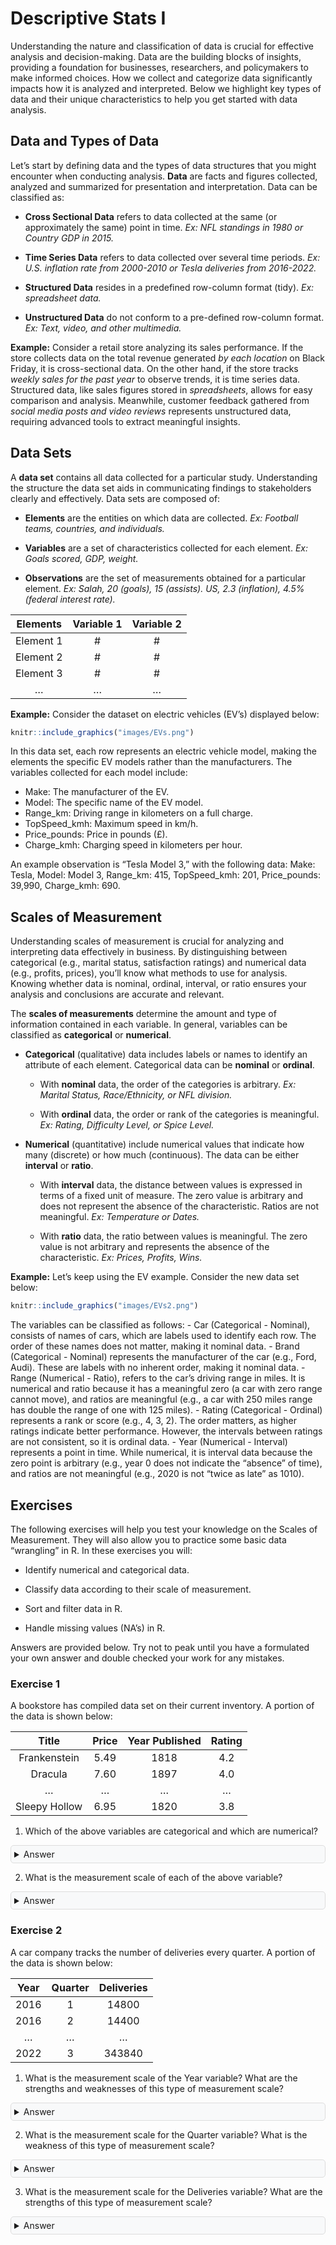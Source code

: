 ```{=html}
<style>
details {
  background-color: #F8F9FA;
  padding: 5px;
  border: 1px solid #ddd; /* Light border */
  border-radius: 5px; /* Rounded corners */
  margin: 10px 0; /* Spacing */
}

details summary {
  cursor: pointer; /* Pointer cursor for interactivity */
}
</style>
```

# Descriptive Stats I

Understanding the nature and classification of data is crucial for effective analysis and decision-making. Data are the building blocks of insights, providing a foundation for businesses, researchers, and policymakers to make informed choices. How we collect and categorize data significantly impacts how it is analyzed and interpreted. Below we highlight key types of data and their unique characteristics to help you get started with data analysis.

## Data and Types of Data

Let's start by defining data and the types of data structures that you might encounter when conducting analysis. **Data** are facts and figures collected, analyzed and summarized for presentation and interpretation. Data can be classified as:

-   **Cross Sectional Data** refers to data collected at the same (or approximately the same) point in time. *Ex: NFL standings in 1980 or Country GDP in 2015.*

-   **Time Series Data** refers to data collected over several time periods. *Ex: U.S. inflation rate from 2000-2010 or Tesla deliveries from 2016-2022.*

-   **Structured Data** resides in a predefined row-column format (tidy). *Ex: spreadsheet data.*

-   **Unstructured Data** do not conform to a pre-defined row-column format. *Ex: Text, video, and other multimedia.*

**Example:** Consider a retail store analyzing its sales performance. If the store collects data on the total revenue generated *by each location* on Black Friday, it is cross-sectional data. On the other hand, if the store tracks *weekly sales for the past year* to observe trends, it is time series data. Structured data, like sales figures stored in *spreadsheets*, allows for easy comparison and analysis. Meanwhile, customer feedback gathered from *social media posts and video reviews* represents unstructured data, requiring advanced tools to extract meaningful insights.

## Data Sets

A **data set** contains all data collected for a particular study. Understanding the structure the data set aids in communicating findings to stakeholders clearly and effectively. Data sets are composed of:

-   **Elements** are the entities on which data are collected. *Ex: Football teams, countries, and individuals.*

-   **Variables** are a set of characteristics collected for each element. *Ex: Goals scored, GDP, weight.*

-   **Observations** are the set of measurements obtained for a particular element. *Ex: Salah, 20 (goals), 15 (assists). US, 2.3 (inflation), 4.5% (federal interest rate).*

| Elements  | Variable 1 | Variable 2 |
|:---------:|:----------:|:----------:|
| Element 1 |     \#     |     \#     |
| Element 2 |     \#     |     \#     |
| Element 3 |     \#     |     \#     |
|    ...    |    ...     |    ...     |

**Example:** Consider the dataset on electric vehicles (EV's) displayed below:

```r
knitr::include_graphics("images/EVs.png")
```

In this data set, each row represents an electric vehicle model, making the elements the specific EV models rather than the manufacturers. The variables collected for each model include:

-   Make: The manufacturer of the EV.
-   Model: The specific name of the EV model.
-   Range_km: Driving range in kilometers on a full charge.
-   TopSpeed_kmh: Maximum speed in km/h.
-   Price_pounds: Price in pounds (£).
-   Charge_kmh: Charging speed in kilometers per hour.

An example observation is "Tesla Model 3," with the following data: Make: Tesla, Model: Model 3, Range_km: 415, TopSpeed_kmh: 201, Price_pounds: 39,990, Charge_kmh: 690.

## Scales of Measurement

Understanding scales of measurement is crucial for analyzing and interpreting data effectively in business. By distinguishing between categorical (e.g., marital status, satisfaction ratings) and numerical data (e.g., profits, prices), you’ll know what methods to use for analysis. Knowing whether data is nominal, ordinal, interval, or ratio ensures your analysis and conclusions are accurate and relevant.

The **scales of measurements** determine the amount and type of information contained in each variable. In general, variables can be classified as **categorical** or **numerical**.

-   **Categorical** (qualitative) data includes labels or names to identify an attribute of each element. Categorical data can be **nominal** or **ordinal**.

    -   With **nominal** data, the order of the categories is arbitrary. *Ex: Marital Status, Race/Ethnicity, or NFL division.*

    -   With **ordinal** data, the order or rank of the categories is meaningful. *Ex: Rating, Difficulty Level, or Spice Level.*

-   **Numerical** (quantitative) include numerical values that indicate how many (discrete) or how much (continuous). The data can be either **interval** or **ratio**.

    -   With **interval** data, the distance between values is expressed in terms of a fixed unit of measure. The zero value is arbitrary and does not represent the absence of the characteristic. Ratios are not meaningful. *Ex: Temperature or Dates.*

    -   With **ratio** data, the ratio between values is meaningful. The zero value is not arbitrary and represents the absence of the characteristic. *Ex: Prices, Profits, Wins.*

**Example:** Let's keep using the EV example. Consider the new data set below:

```r
knitr::include_graphics("images/EVs2.png")
```

The variables can be classified as follows: 
-  Car (Categorical - Nominal), consists of names of cars, which are labels used to identify each row. The order of these names does not matter, making it nominal data. 
-  Brand (Categorical - Nominal) represents the manufacturer of the car (e.g., Ford, Audi). These are labels with no inherent order, making it nominal data. 
-  Range (Numerical - Ratio), refers to the car's driving range in miles. It is numerical and ratio because it has a meaningful zero (a car with zero range cannot move), and ratios are meaningful (e.g., a car with 250 miles range has double the range of one with 125 miles). 
-  Rating (Categorical - Ordinal) represents a rank or score (e.g., 4, 3, 2). The order matters, as higher ratings indicate better performance. However, the intervals between ratings are not consistent, so it is ordinal data. 
-  Year (Numerical - Interval) represents a point in time. While numerical, it is interval data because the zero point is arbitrary (e.g., year 0 does not indicate the "absence" of time), and ratios are not meaningful (e.g., 2020 is not "twice as late" as 1010).

## Exercises

The following exercises will help you test your knowledge on the Scales of Measurement. They will also allow you to practice some basic data "wrangling" in R. In these exercises you will:

-   Identify numerical and categorical data.

-   Classify data according to their scale of measurement.

-   Sort and filter data in R.

-   Handle missing values (NA's) in R.

Answers are provided below. Try not to peak until you have a formulated your own answer and double checked your work for any mistakes.

### Exercise 1 {.unnumbered}

A bookstore has compiled data set on their current inventory. A portion of the data is shown below:

|     Title     | Price | Year Published | Rating |
|:-------------:|:-----:|:--------------:|:------:|
| Frankenstein  | 5.49  |      1818      |  4.2   |
|    Dracula    | 7.60  |      1897      |  4.0   |
|      ...      |  ...  |      ...       |  ...   |
| Sleepy Hollow | 6.95  |      1820      |  3.8   |

1.  Which of the above variables are categorical and which are numerical?

<details>

<summary>Answer</summary>

-  *The "Title" variable represents the names of books. Therefore, this is a categorical variable.*

-  *"Price" represents the cost of each book in a numeric format, making it a numerical variable.* 
-  *"Year Published" indicates the publication year of each book. It is numerical.*

-  *If "Rating" represents a numerical score based on a continuous scale (e.g., average user ratings on a platform like Goodreads), it is numerical because arithmetic operations like averaging or comparing differences are meaningful.*
*If "Rating" represents predefined categories (e.g., "Excellent," "Good," "Fair," "Poor") or is interpreted as ranks without meaningful differences between values, it would be categorical.*

</details>

2.  What is the measurement scale of each of the above variable?

<details>

<summary>Answer</summary>

-  *The measurement scale is nominal for "Title" since these are labels used to identify each book and do not have a numerical meaning or order.* 

-  *If "Rating" represents a score (e.g., 4.2, 4.0) given to each book, it is numerical and could be considered interval data because the scale represents a meaningful difference, but it may not have an absolute zero or meaningful ratios (e.g., a book rated 4.0 is not "twice as good" as one rated 2.0).*

-  *"Price" is a measurable quantity with a meaningful zero (e.g., a book priced at \$0 means it is free), making it ratio data.*

-  *"Year" is interval data because the zero point is arbitrary (year 0 does not represent the absence of time) and differences between years are meaningful (e.g., 1897 - 1818 = 79 years).*

</details>

### Exercise 2 {.unnumbered}

A car company tracks the number of deliveries every quarter. A portion of the data is shown below:

| Year | Quarter | Deliveries |
|:----:|:-------:|:----------:|
| 2016 |    1    |   14800    |
| 2016 |    2    |   14400    |
| ...  |   ...   |    ...     |
| 2022 |    3    |   343840   |

1.  What is the measurement scale of the Year variable? What are the strengths and weaknesses of this type of measurement scale?

<details>

<summary>Answer</summary>

*The variable Year is measured on the interval scale because the observations can be ranked, categorized and measured when using this kind of scale. However, there is no true zero point so we cannot calculate meaningful ratios between years.*

</details>

2.  What is the measurement scale for the Quarter variable? What is the weakness of this type of measurement scale?

<details>

<summary>Answer</summary>

*The variable Quarter is measured on the ordinal scale, even though it contains numbers. It is the least sophisticated level of measurement because if we are presented with nominal data, all we can do is categorize or group the data.*

</details>

3.  What is the measurement scale for the Deliveries variable? What are the strengths of this type of measurement scale?

<details>

<summary>Answer</summary>

*The variable Deliveries is measured on the ratio scale. It is the strongest level of measurement because it allows us to categorize and rank the data as well as find meaningful differences between observations. Also, with a true zero point, we can interpret the ratios between observations.*

</details>

